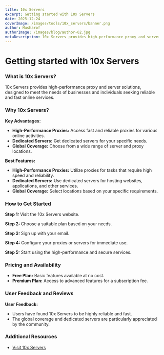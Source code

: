 ```yaml
---
title: 10x Servers
excerpt: Getting started with 10x Servers
date: 2025-12-24
coverImage: /images/tools/10x_servers/banner.png
author: Musharof
authorImage: /images/blog/author-02.jpg
metaDescription: 10x Servers provides high-performance proxy and server solutions. Learn what it is & get started with it today. Find Dexscreener, Solana Explorer and other tools today.
---
```


# Getting started with 10x Servers

### What is 10x Servers?

10x Servers provides high-performance proxy and server solutions, designed to meet the needs of businesses and individuals seeking reliable and fast online services.

### Why 10x Servers?

**Key Advantages:**
- **High-Performance Proxies:** Access fast and reliable proxies for various online activities.
- **Dedicated Servers:** Get dedicated servers for your specific needs.
- **Global Coverage:** Choose from a wide range of server and proxy locations.

**Best Features:**
- **High-Performance Proxies:** Utilize proxies for tasks that require high speed and reliability.
- **Dedicated Servers:** Use dedicated servers for hosting websites, applications, and other services.
- **Global Coverage:** Select locations based on your specific requirements.

### How to Get Started

**Step 1:** Visit the 10x Servers website.

**Step 2:** Choose a suitable plan based on your needs.

**Step 3:** Sign up with your email.

**Step 4:** Configure your proxies or servers for immediate use.

**Step 5:** Start using the high-performance and secure services.

### Pricing and Availability

- **Free Plan:** Basic features available at no cost.
- **Premium Plan:** Access to advanced features for a subscription fee.

### User Feedback and Reviews

**User Feedback:**
- Users have found 10x Servers to be highly reliable and fast.
- The global coverage and dedicated servers are particularly appreciated by the community.

### Additional Resources

- [Visit 10x Servers](https://10xservers.com)
